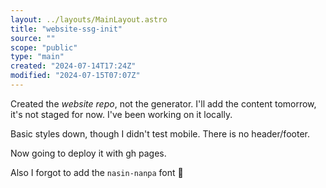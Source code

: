 ```yaml
---
layout: ../layouts/MainLayout.astro
title: "website-ssg-init"
source: ""
scope: "public"
type: "main"
created: "2024-07-14T17:24Z"
modified: "2024-07-15T07:07Z"
---
```


Created the *website repo*, not the generator. I'll add the content tomorrow, it's not staged for now. I've been working on it locally.

Basic styles down, though I didn't test mobile.
There is no header/footer.

Now going to deploy it with gh pages.

Also I forgot to add the `nasin-nanpa` font :facepalm: